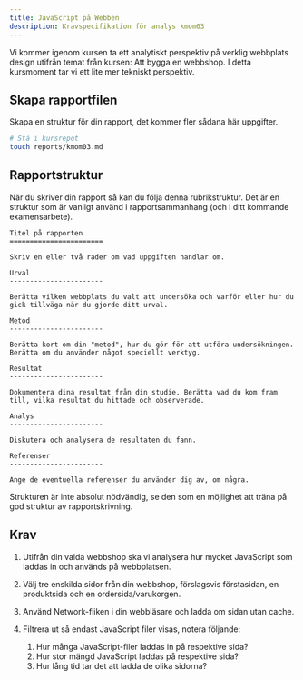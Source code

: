 ```yaml
---
title: JavaScript på Webben
description: Kravspecifikation för analys kmom03
---
```


Vi kommer igenom kursen ta ett analytiskt perspektiv på verklig webbplats design utifrån temat från kursen: Att bygga en webbshop. I detta kursmoment tar vi ett lite mer tekniskt perspektiv.



## Skapa rapportfilen

Skapa en struktur för din rapport, det kommer fler sådana här uppgifter.

```bash
# Stå i kursrepot
touch reports/kmom03.md
```


## Rapportstruktur

När du skriver din rapport så kan du följa denna rubrikstruktur. Det är en struktur som är vanligt använd i rapportsammanhang (och i ditt kommande examensarbete).

```text
Titel på rapporten
=======================

Skriv en eller två rader om vad uppgiften handlar om.

Urval
-----------------------

Berätta vilken webbplats du valt att undersöka och varför eller hur du gick tillväga när du gjorde ditt urval.

Metod
-----------------------

Berätta kort om din "metod", hur du gör för att utföra undersökningen. Berätta om du använder något speciellt verktyg.

Resultat
-----------------------

Dokumentera dina resultat från din studie. Berätta vad du kom fram till, vilka resultat du hittade och observerade.

Analys
-----------------------

Diskutera och analysera de resultaten du fann.

Referenser
-----------------------

Ange de eventuella referenser du använder dig av, om några.
```

Strukturen är inte absolut nödvändig, se den som en möjlighet att träna på god struktur av rapportskrivning.



Krav
-----------------------

1. Utifrån din valda webbshop ska vi analysera hur mycket JavaScript som laddas in och används på webbplatsen.

1. Välj tre enskilda sidor från din webbshop, förslagsvis förstasidan, en produktsida och en ordersida/varukorgen.

1. Använd Network-fliken i din webbläsare och ladda om sidan utan cache.

1. Filtrera ut så endast JavaScript filer visas, notera följande:
    1. Hur många JavaScript-filer laddas in på respektive sida?
    1. Hur stor mängd JavaScript laddas på respektive sida?
    1. Hur lång tid tar det att ladda de olika sidorna?
